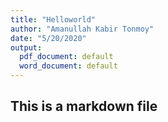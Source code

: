 ```yaml
---
title: "Helloworld"
author: "Amanullah Kabir Tonmoy"
date: "5/20/2020"
output:
  pdf_document: default
  word_document: default
---
```

## This is a markdown file

